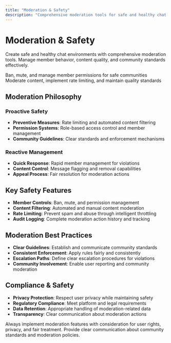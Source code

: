 ```yaml
---
title: "Moderation & Safety"
description: "Comprehensive moderation tools for safe and healthy chat environments"
---
```


# Moderation & Safety

Create safe and healthy chat environments with comprehensive moderation tools. Manage member behavior, content quality, and community standards effectively.

<CardGroup cols={2}>
  <Card title="Member Management" icon="users-cog" href="/social-plus-sdk/chat/moderation-safety/member-management/overview">
    Ban, mute, and manage member permissions for safe communities
  </Card>
  <Card title="Content Moderation" icon="shield-alt" href="/social-plus-sdk/chat/moderation-safety/content-moderation/overview">
    Moderate content, implement rate limiting, and maintain quality standards
  </Card>
</CardGroup>

## Moderation Philosophy

### Proactive Safety
- **Preventive Measures**: Rate limiting and automated content filtering
- **Permission Systems**: Role-based access control and member management
- **Community Guidelines**: Clear standards and enforcement mechanisms

### Reactive Management
- **Quick Response**: Rapid member management for violations
- **Content Control**: Message flagging and removal capabilities
- **Appeal Process**: Fair resolution for moderation actions

## Key Safety Features

- **Member Controls**: Ban, mute, and permission management
- **Content Filtering**: Automated and manual content moderation
- **Rate Limiting**: Prevent spam and abuse through intelligent throttling
- **Audit Logging**: Complete moderation action history and tracking

## Moderation Best Practices

- **Clear Guidelines**: Establish and communicate community standards
- **Consistent Enforcement**: Apply rules fairly and consistently
- **Escalation Paths**: Define clear escalation procedures for violations
- **Community Involvement**: Enable user reporting and community moderation

## Compliance & Safety

- **Privacy Protection**: Respect user privacy while maintaining safety
- **Regulatory Compliance**: Meet platform and legal requirements
- **Data Retention**: Appropriate handling of moderation-related data
- **Transparency**: Clear communication about moderation actions

<Warning>
Always implement moderation features with consideration for user rights, privacy, and fair treatment. Provide clear communication about community standards and moderation policies.
</Warning>
